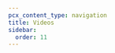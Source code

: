 ```yaml
---
pcx_content_type: navigation
title: Videos
sidebar:
  order: 11
---
```



<CardGrid>
    <LinkCard
        title="Build and secure your SASE corporate network"
        description="Dive into Cloudflare's Secure Access Service Edge (SASE) platform and learn how it's been designed to revolutionize the idea of the corporate network."
        href="/learning-paths/sase-overview-course/series/evolution-corporate-networks-1/"
    />
    <LinkCard
        title="Understand and troubleshoot Cloudflare WARP"
        description="In this series, we cover the basics of Cloudflare WARP, share useful troubleshooting tips, and explain the warp-diag logs in detail."
        href="/learning-paths/warp-overview-course/series/warp-basics-1/"
    />
</CardGrid>
